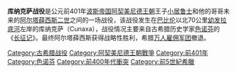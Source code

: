 {{coord|33|19|30|N|44|04|48|E|display=title}}
{{Infobox military conflict
|conflict=库纳克萨戰役
|partof=
|image= Adrien Guignet - Retreat of the ten thousand.jpg
|image_size = 300
|caption=库纳克萨戰役中撤退的希臘[[万人雇佣军团|万人雇佣军团]]（畫：{{Tsl|en|Jean-Adrien Guignet}}）
|date=公元前401年9月3日[https://books.google.com/books?id=dQltw0UIC2UC&pg=PA44&dq=cunaxa+september&as_brr=3&sig=ACfU3U0xMEI5q2jRdC5dtfthBBn1fTroPw]
|place=位於[[幼發拉底河|幼發拉底河]]，現代[[伊拉克|伊拉克]][[巴格達|巴格達]]附近。

{{Location map
| West Asia
| width      = 
| float      = 
| border     = 
| caption    = 
| alt        = 
| relief     = yes
| AlternativeMap = 
| overlay_image = 
| label      = 库纳克萨战役
| label_size = 
| position   = 
| background = 
| mark       = Battle icon active (crossed swords).svg
| marksize   = 
| link       = 
| lat_deg    = 33.324856
| lon_deg    = 44.079536
}}

|casus=
|result=*戰術平局
*[[阿尔塔薛西斯二世|阿尔塔薛西斯二世]]獲得戰略性勝利
*希臘[[万人雇佣军团|万人雇佣军团]]撤退
|territory=合法的波斯國王仍活著並掌控完整的帝國
|combatant1=[[小居魯士|小居魯士]]
|combatant2= [[File:Flag_of_the_Acahemenid_empire_during_the_battle_of_Cunaxa.png|30px]] [[阿契美尼德王朝|阿契美尼德王朝]] <ref>(for the flag)    George Henry Preblem, The Symbols, Standards, Flags, and Banners of Ancient and Modern Nations, The Flag Research Center (1980).</ref>
|combatant3=
|commander1=[[小居魯士|小居魯士]] [[陣亡|†]]<br> [[克利阿科斯|克利阿科斯]]<br>{{Tsl|en|Cheirisophus (general)|Cheirisophus}}<ref name="XA"/><br>{{Tsl|en|Ariaeus}}
|commander2=[[阿尔塔薛西斯二世|阿尔塔薛西斯二世]]<br>Gobrias<br> [[提萨斐尼|提萨斐尼]]<br>{{Tsl|en|Orontes I|奧龍特一世|奧龍特}}
|commander3=
|strength1=10,400 [[古希臘重裝步兵|古希臘重裝步兵]]<br>700 斯巴達重裝步兵<ref name="XA">"Cheirisophus the Lacedaemonian also arrived with this fleet, coming in response to Cyrus' summons, together with seven hundred hoplites, over whom he continued to hold command in the army of Cyrus." [[色诺芬|色诺芬]], ''[[长征记|长征记]]'' [http://perseus.uchicago.edu/perseus-cgi/citequery3.pl?dbname=GreekFeb2011&getid=1&query=Xen.%20An.%201.4.3 1.4.3]</ref><br>2,500 {{Tsl|en|peltast|古希臘輕步兵}}s<br>1,000 [[帕夫拉戈尼亞|帕夫拉戈尼亞]]騎兵<br>600衛士騎兵<br>20 [[刀輪戰車|刀輪戰車]]
|strength2=40,000<ref name="iranicaonline.org">http://www.iranicaonline.org/articles/army-i</ref>
|strength3=
|casualties1=很小, [[小居魯士|小居魯士]]陣亡
|casualties2=未知
|casualties3=
|notes=
}}

'''库纳克萨战役'''是公元前401年[[波斯帝国|波斯帝国]][[阿契美尼德王朝|阿契美尼德王朝]]王子[[小居鲁士|小居鲁士]]和他的哥哥未来的[[阿尔塔薛西斯二世|阿尔塔薛西斯二世]]之间的一场战役，该战役发生在[[巴比伦|巴比伦]]以北70公里[[幼发拉底河|幼发拉底河]]左岸的库纳克萨（Cunaxa），战役情况主要来自古希腊历史学家[[色诺芬|色诺芬]]的《[[长征记|长征记]]》。最终阿尔塔薛西斯获得战略性胜利，希腊[[万人雇佣军团|万人雇佣军团]]撤退。

[[Category:古希腊战役|Category:古希腊战役]]
[[Category:阿契美尼德王朝戰爭|Category:阿契美尼德王朝戰爭]]
[[Category:前401年|Category:前401年]]
[[Category:色诺芬|Category:色诺芬]]
[[Category:前400年代衝突|Category:前400年代衝突]]
[[Category:前5世紀希臘|Category:前5世紀希臘]]